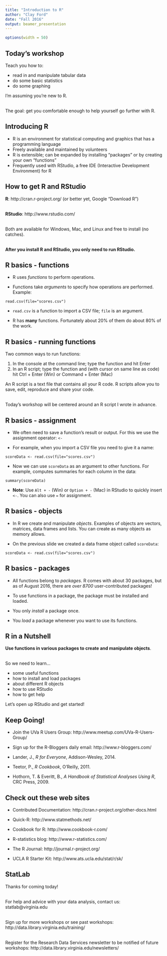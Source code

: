 ---
title: "Introduction to R"
author: "Clay Ford"
date: "Fall 2016"
output: beamer_presentation
---

```{r set-options, echo=FALSE, cache=FALSE}
options(width = 50)
```

## Today's workshop

Teach you how to:

- read in and manipulate tabular data
- do some basic statistics
- do some graphing

I'm assuming you're new to R.  
\ 

The goal: get you comfortable enough to help yourself go further with R.


## Introducing R

- R is an environment for statistical computing and graphics that has a programming language
- Freely available and maintained by volunteers
- R is extensible; can be expanded by installing "packages" or by creating your own "functions"
- Frequently used with RStudio, a free IDE (Interactive Development Environment) for R


## How to get R and RStudio

**R**: http://cran.r-project.org/ (or better yet, Google "Download R")  
\ 

**RStudio**: http://www.rstudio.com/   
\ 

Both are available for Windows, Mac, and Linux and free to install (no catches).  
\ 

**After you install R and RStudio, you only need to run RStudio.**



## R basics - functions

* R uses *functions* to perform operations.

* Functions take *arguments* to specify how operations are performed. Example:

`read.csv(file="scores.csv")` 

* `read.csv` is a function to import a CSV file; `file` is an argument.

* R has **many** functions. Fortunately about 20% of them do about 80% of the work.


## R basics - running functions

Two common ways to run functions:

1. In the console at the command line; type the function and hit Enter
2. In an R script; type the function and (with cursor on same line as code) hit Ctrl + Enter (Win) or Command + Enter (Mac)

An R script is a text file that contains all your R code. R scripts allow you to save, edit, reproduce and share your code.   
\ 

Today's workshop will be centered around an R script I wrote in advance.



## R basics - assignment

* We often need to save a function's result or output. For this we use the assignment operator: ` <- `  

* For example, when you import a CSV file you need to give it a name: 

`scoreData <- read.csv(file="scores.csv")`   
 
* Now we can use `scoreData` as an argument to other functions. For example, computes summaries for each column in the data:

`summary(scoreData)` 

* **Note**: Use `Alt + -` (Win) or `Option + -` (Mac) in RStudio to quickly insert ` <- `. You can also use `=` for assignment.

## R basics - objects

- In R we create and manipulate *objects*. Examples of objects are vectors, matrices, data frames and lists. You can create as many objects as memory allows. 

- On the previous slide we created a data frame object called `scoreData`:

```
scoreData <- read.csv(file="scores.csv")
```


## R basics - packages

- All functions belong to *packages*. R comes with about 30 packages, but as of August 2016, there are *over 8700* user-contributed packages! 

- To use functions in a package, the package must be installed and loaded.

- You only _install_ a package once. 

- You _load_ a package whenever you want to use its functions. 

## R in a Nutshell

**Use functions in various packages to create and manipulate objects**.  
\ 

So we need to learn...

- some useful functions
- how to install and load packages
- about different R objects
- how to use RStudio
- how to get help

Let's open up RStudio and get started!


## Keep Going!

- Join the UVa R Users Group: http://www.meetup.com/UVa-R-Users-Group/

- Sign up for the R-Bloggers daily email: http://www.r-bloggers.com/

- Lander, J., *R for Everyone*, Addison-Wesley, 2014.

- Teetor, P., *R Cookbook*, O'Reilly, 2011.

- Hothorn, T. & Everitt, B., *A Handbook of Statistical Analyses Using R*, CRC Press, 2009.

## Check out these web sites

- Contributed Documentation: http://cran.r-project.org/other-docs.html

- Quick-R: http://www.statmethods.net/

- Cookbook for R: http://www.cookbook-r.com/

- R-statistics blog: http://www.r-statistics.com/

- The R Journal: http://journal.r-project.org/

- UCLA R Starter Kit: http://www.ats.ucla.edu/stat/r/sk/


## StatLab

Thanks for coming today!  
\ 

For help and advice with your data analysis, contact us: statlab@virginia.edu  
\ 

Sign up for more workshops or see past workshops:
http://data.library.virginia.edu/training/   
\ 

Register for the Research Data Services newsletter to be notified of future workshops: http://data.library.virginia.edu/newsletters/
